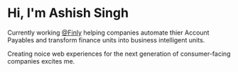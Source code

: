 # Hi, I'm Ashish Singh

Currently working [@Finly](finly.io/) helping companies automate thier Account Payables and transform finance units into business intelligent units.

Creating noice web experiences for the next generation of consumer-facing companies excites me.
